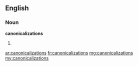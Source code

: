 ==English==

===Noun===
'''canonicalizations'''

# {{plural of|canonicalization}}

[[ar:canonicalizations]]
[[fr:canonicalizations]]
[[mg:canonicalizations]]
[[my:canonicalizations]]